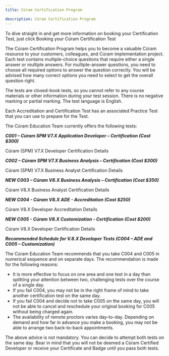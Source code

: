 ```yaml
---
title: Cúram Certification Program

description: Cúram Certification Program
---
```


To dive straight in and get more information on booking your Certification Test, just click <Link to="/spm/education/booking_tests">Booking your Cúram Certification Test</Link>

The Cúram Certification Program helps you to become a valuable Cúram resource to your customers, colleagues, and Cúram implementation project.
Each test contains multiple-choice questions that require either a single answer or multiple answers. For multiple-answer questions, you need to choose all required options to answer the question correctly. You will be advised how many correct options you need to select to get the overall question right.

The tests are closed-book tests, so you cannot refer to any course materials or other information during your test session. There is no negative marking or partial marking. The test language is English.

Each Accreditation and Certification Test has an associated Practice Test that you can use to prepare for the Test.

The Cúram Education Team currently offers the following tests:

***C001 – Cúram SPM V7.X Application Developer – Certification (Cost $300)***

<Link to="/spm/education/dev_certification">Cúram (SPM) V7.X Developer Certification Details</Link>

***C002 – Cúram SPM V7.X Business Analysis – Certification (Cost $300)***

<Link to="/spm/education/ba_certification">Cúram (SPM) V7.X Business Analyst Certification Details</Link>

***NEW C003 – Cúram V8.X Business Analysis – Certification (Cost $350)***

<Link to="/spm/education/ba_certification_v8">Cúram V8.X Business Analyst Certification Details</Link>

***NEW C004 - Cúram V8.X ADE - Accreditation (Cost $250)***

<Link to="/spm/education/ade_certification_v8">Cúram V8.X Developer Accreditation Details</Link>

***NEW C005 - Cúram V8.X Customization - Certification (Cost $200)***

<Link to="/spm/education/dev_certification_v8">Cúram V8.X Developer Certification Details</Link>

<!--***Note - V8 Developer Tests***

You must pass both tests to gain certification and be designated a Cúram Certified Developer. If you pass the first test (C004), you are designated a Cúram Accredited Developer. For some people, this may be all they need, or all they need in the short term. To be designated a Cúram Certified Developer, you must pass C004 and then pass C005.

Experienced developers may wish to take C004 and C005 on the same day. However, for people new to Cúram, it is best to take them separately to reduce the amount of information to retain and to gain experience of taking a test remotely via the Prometric ProProctor test delivery system.-->
***Recommended Schedule for V.8.X Developer Tests (C004 – ADE and C005 – Customization)***

The Cúram Education Team recommends that you take C004 and C005 in numerical sequence and on separate days. The recommendation is made for the following reasons:

+ It is more effective to focus on one area and one test in a day than splitting your attention between two, challenging tests over the course of a single day.
+ If you fail C004, you may not be in the right frame of mind to take another certification test on the same day.
+ If you fail C004 and decide not to take C005 on the same day, you will not be able to cancel and reschedule your original booking for C005 without being charged again.
+ The availability of remote proctors varies day-to-day. Depending on demand and how far in advance you make a booking, you may not be able to arrange two back-to-back appointments.

The above advice is not mandatory. You can decide to attempt both tests on the same day. Bear in mind that you will not be deemed a Cúram Certified Developer or receive your Certificate and Badge until you pass both tests.
